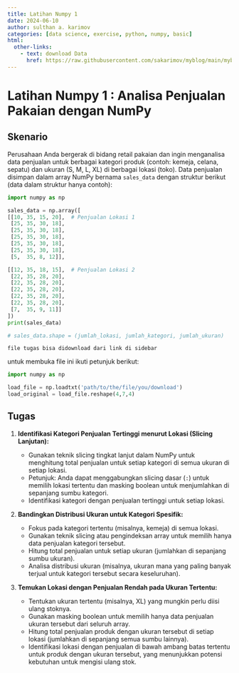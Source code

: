 ```yaml
---
title: Latihan Numpy 1
date: 2024-06-10
author: sulthan a. karimov
categories: [data science, exercise, python, numpy, basic]
html:
  other-links:
    - text: download Data
      href: https://raw.githubusercontent.com/sakarimov/myblog/main/myblog/posts/notes/numpy%20data1.txt
---
```

# Latihan Numpy 1 : Analisa Penjualan Pakaian dengan NumPy

## Skenario

Perusahaan Anda bergerak di bidang retail pakaian dan ingin menganalisa data penjualan untuk berbagai kategori produk (contoh: kemeja, celana, sepatu) dan ukuran (S, M, L, XL) di berbagai lokasi (toko). Data penjualan disimpan dalam array NumPy bernama ```sales_data``` dengan struktur berikut (data dalam struktur hanya contoh):

```python
import numpy as np

sales_data = np.array([
[[10, 35, 15, 20],  # Penjualan Lokasi 1
 [25, 35, 30, 18],
 [25, 35, 30, 18],
 [25, 35, 30, 18],
 [25, 35, 30, 18],
 [25, 35, 30, 18],
 [5,  35, 8, 12]],

[[12, 35, 18, 15],  # Penjualan Lokasi 2
 [22, 35, 28, 20],
 [22, 35, 28, 20],
 [22, 35, 28, 20],
 [22, 35, 28, 20],
 [22, 35, 28, 20],
 [7,  35, 9, 11]]
])
print(sales_data)

# sales_data.shape = (jumlah_lokasi, jumlah_kategori, jumlah_ukuran)
```

```note

file tugas bisa didownload dari link di sidebar

```

::: {.callout-note}
untuk membuka file ini ikuti petunjuk berikut:
```python
import numpy as np

load_file = np.loadtxt('path/to/the/file/you/download')
load_original = load_file.reshape(4,7,4)
```
:::

## Tugas

1. **Identifikasi Kategori Penjualan Tertinggi menurut Lokasi (Slicing Lanjutan):**

    * Gunakan teknik slicing tingkat lanjut dalam NumPy untuk menghitung total penjualan untuk setiap kategori di semua ukuran di setiap lokasi.
    * Petunjuk: Anda dapat menggabungkan slicing dasar (`:`) untuk memilih lokasi tertentu dan masking boolean untuk menjumlahkan di sepanjang sumbu kategori.
    * Identifikasi kategori dengan penjualan tertinggi untuk setiap lokasi.

2. **Bandingkan Distribusi Ukuran untuk Kategori Spesifik:**

    * Fokus pada kategori tertentu (misalnya, kemeja) di semua lokasi.
    * Gunakan teknik slicing atau pengindeksan array untuk memilih hanya data penjualan kategori tersebut.
    * Hitung total penjualan untuk setiap ukuran (jumlahkan di sepanjang sumbu ukuran).
    * Analisa distribusi ukuran (misalnya, ukuran mana yang paling banyak terjual untuk kategori tersebut secara keseluruhan).

3. **Temukan Lokasi dengan Penjualan Rendah pada Ukuran Tertentu:**

    * Tentukan ukuran tertentu (misalnya, XL) yang mungkin perlu diisi ulang stoknya.
    * Gunakan masking boolean untuk memilih hanya data penjualan ukuran tersebut dari seluruh array.
    * Hitung total penjualan produk dengan ukuran tersebut di setiap lokasi (jumlahkan di sepanjang semua sumbu lainnya).
    * Identifikasi lokasi dengan penjualan di bawah ambang batas tertentu untuk produk dengan ukuran tersebut, yang menunjukkan potensi kebutuhan untuk mengisi ulang stok.
